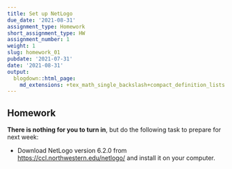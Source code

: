 ```yaml
---
title: Set up NetLogo
due_date: '2021-08-31'
assignment_type: Homework
short_assignment_type: HW
assignment_number: 1
weight: 1
slug: homework_01
pubdate: '2021-07-31'
date: '2021-08-31'
output:
  blogdown::html_page:
    md_extensions: +tex_math_single_backslash+compact_definition_lists
---
```

## Homework
**There is nothing for you to turn in**, but do the following task to prepare for next week:

* Download NetLogo version 6.2.0 from <https://ccl.northwestern.edu/netlogo/> and install it on your computer.

